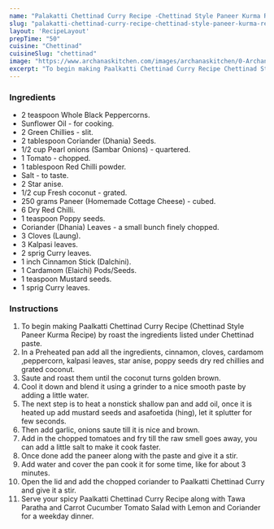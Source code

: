 ---
name: "Palakatti Chettinad Curry Recipe -Chettinad Style Paneer Kurma Recipe"
slug: "palakatti-chettinad-curry-recipe-chettinad-style-paneer-kurma-recipe"
layout: 'RecipeLayout'
prepTime: "50"
cuisine: "Chettinad"
cuisineSlug: "chettinad"
image: "https://www.archanaskitchen.com/images/archanaskitchen/0-Archanas-Kitchen-Recipes/2016/oct-19/Paal_katti_Chettiand_Curry_Recipe_Chettinad_Style_Paneer_Kurma_Recipe-1.jpg"
excerpt: "To begin making Paalkatti Chettinad Curry Recipe Chettinad Style Paneer Kurma Recipe by roast the ingredients listed under Chettinad paste"
---

### Ingredients

- 2 teaspoon Whole Black Peppercorns.
- Sunflower Oil - for cooking.
- 2 Green Chillies - slit.
- 2 tablespoon Coriander (Dhania) Seeds.
- 1/2 cup Pearl onions (Sambar Onions) - quartered.
- 1 Tomato - chopped.
- 1 tablespoon Red Chilli powder.
- Salt - to taste.
- 2 Star anise.
- 1/2 cup Fresh coconut - grated.
- 250 grams Paneer (Homemade Cottage Cheese) - cubed.
- 6 Dry Red Chilli.
- 1 teaspoon Poppy seeds.
- Coriander (Dhania) Leaves - a small bunch finely chopped.
- 3 Cloves (Laung).
- 3 Kalpasi leaves.
- 2 sprig Curry leaves.
- 1 inch Cinnamon Stick (Dalchini).
- 1 Cardamom (Elaichi) Pods/Seeds.
- 1 teaspoon Mustard seeds.
- 1 sprig Curry leaves.

### Instructions

1. To begin making Paalkatti Chettinad Curry Recipe (Chettinad Style Paneer Kurma Recipe) by roast the ingredients listed under Chettinad paste.
1. In a Preheated pan add all the ingredients, cinnamon, cloves, cardamom ,peppercorn, kalpasi leaves, star anise, poppy seeds dry red chillies and grated coconut.
1. Saute and roast them until the coconut turns golden brown.
1. Cool it down and blend it using a grinder to a nice smooth paste by adding a little water.
1. The next step is to heat a nonstick shallow pan and add oil, once it is heated up add mustard seeds and asafoetida (hing), let it splutter for few seconds.
1. Then add garlic, onions saute till it is nice and brown.
1. Add in the chopped tomatoes and fry till the raw smell goes away, you can add a little salt to make it cook faster.
1. Once done add the paneer along with the paste and give it a stir.
1. Add water and cover the pan cook it for some time, like for about 3 minutes.
1. Open the lid and add the chopped coriander to Paalkatti Chettinad Curry and give it a stir.
1. Serve your spicy Paalkatti Chettinad Curry Recipe along with Tawa Paratha and Carrot Cucumber Tomato Salad with Lemon and Coriander  for a weekday dinner.
